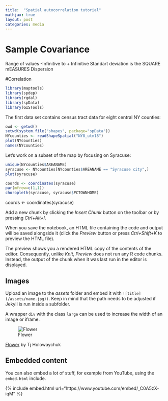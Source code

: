 ```yaml
---
title:  "Spatial autocorrelation tutorial"
mathjax: true
layout: post
categories: media
---
```



# Sample Covariance
Range of values -Infinitive to + Infinitive
Standart deviation is the SQUARE
mEASURES Dispersion

#Correlation


```r
library(maptools)
library(spdep)
library(rgdal)
library(spData)
library(GISTools)

```


The first data set contains census tract data for eight central NY counties:

```r
owd <- getwd()
setwd(system.file("shapes", package="spData"))
NYcounties <- readShapeSpatial("NY8_utm18")
plot(NYcounties)
names(NYcounties)
```
Let's work on a subset of the map by focusing on Syracuse:
```r
unique(NYcounties$AREANAME)
syracuse <- NYcounties[NYcounties$AREANAME == "Syracuse city",]
plot(syracuse)
```
```r
coords <- coordinates(syracuse)
par(mfrow=c(1,1))
choropleth(syracuse, syracuse$PCTOWNHOME)
```

coords <- coordinates(syracuse)

Add a new chunk by clicking the *Insert Chunk* button on the toolbar or by pressing *Ctrl+Alt+I*.

When you save the notebook, an HTML file containing the code and output will be saved alongside it (click the *Preview* button or press *Ctrl+Shift+K* to preview the HTML file).

The preview shows you a rendered HTML copy of the contents of the editor. Consequently, unlike *Knit*, *Preview* does not run any R code chunks. Instead, the output of the chunk when it was last run in the editor is displayed.

## Images

Upload an image to the *assets* folder and embed it with `![title](/assets/name.jpg))`. Keep in mind that the path needs to be adjusted if Jekyll is run inside a subfolder.

A wrapper `div` with the class `large` can be used to increase the width of an image or iframe.

![Flower](https://user-images.githubusercontent.com/4943215/55412447-bcdb6c80-5567-11e9-8d12-b1e35fd5e50c.jpg)

[Flower](https://unsplash.com/photos/iGrsa9rL11o) by Tj Holowaychuk

## Embedded content

You can also embed a lot of stuff, for example from YouTube, using the `embed.html` include.

{% include embed.html url="https://www.youtube.com/embed/_C0A5zX-iqM" %}
